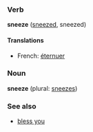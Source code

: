 ===Verb===
'''sneeze''' ([[sneezed]], sneezed)
====Translations====
*French: [[éternuer]]

===Noun===
'''sneeze''' (plural: [[sneezes]])

===See also===
*[[bless you]]